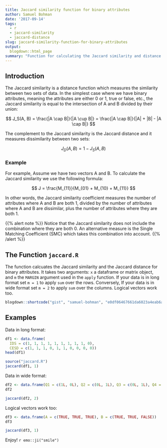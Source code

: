 ```yaml
---
title: Jaccard similarity function for binary attributes
author: Samuel Bohman
date: '2017-09-14'
tags:
  - r
  - jaccard-similarity
  - jaccard-distance
slug: jaccard-similarity-function-for-binary-attributes
output:
  blogdown::html_page
summary: "Function for calculating the Jaccard similarity and distance coefficients for binary attributes."
---
```


## Introduction

The Jaccard similarity is a distance function which measures the similarity between two sets of data. In the simplest case where we have  binary attributes, meaning the attributes are either 0 or 1, true or false, etc., the Jaccard similarity is equal to the intersection of A and B divided by their union: 

$$
J_S(A, B) = \frac{|A \cap B|}{|A \cup B|} = \frac{|A \cap B|}{|A| + |B| - |A \cap B|}
$$

The complement to the Jaccard similarity is the Jaccard distance and it measures dissimilarity between two sets: 

$$
J_D(A, B) = 1 - J_S(A, B)
$$

### Example 

For example, Assume we have two vectors A and B. To calculate the Jaccard similarity we use the following formula: 

$$
J = \frac{M_{11}}{M_{01} + M_{10} + M_{11}}
$$

In other words, the Jaccard similarity coefficient measures the number of attributes where A and B are both 1, divided by the number of attributes where A and B are dissimilar, plus the number of attributes where they are both 1. 

{{% alert note %}}
Notice that the Jaccard similarity does not include the combination where they are both 0. An alternative measure is the Single Matching Coefficient (SMC) which takes this combination into account. 
{{% /alert %}}

## The Function `jaccard.R`

The function calcuates the Jaccard similarity and the Jaccard distance for binary attributes. It takes two arguments: `x` a dataframe or matrix object, and `m` the `MARGIN` argument used in the `apply` function. If your data is in long format set `m = 1` to apply `sum` over the rows. Conversely, If your data is in wide format set `m = 2` to apply `sum` over the columns. Logical vectors work too. 

```r
blogdown::shortcode("gist", "samuel-bohman", "e0df06467661da6023a4eab6ab06e791")
```

## Examples

Data in long format: 

```r
df1 <- data.frame(
  IDS = c(1, 1, 1, 1, 1, 1, 1, 1, 1, 0), 
  CESD = c(1, 1, 1, 0, 1, 1, 0, 0, 0, 0))
head(df1)
```

```r
source("jaccard.R")
jaccard(df1, 1)
```

Data in wide format: 

```r
df2 <- data.frame(Q1 = c(1L, 0L), Q2 = c(0L, 1L), Q3 = c(0L, 1L), Q4 = c(1L, 0L), Q5 = c(1L, 1L))
df2
```

```r
jaccard(df2, 2)
```

Logical vectors work too: 

```r
df3 <- data.frame(A = c(TRUE, TRUE, TRUE), B = c(TRUE, TRUE, FALSE))
df3
```

```r
jaccard(df3, 1)
```

Enjoy! `r emo::ji("smile")`
